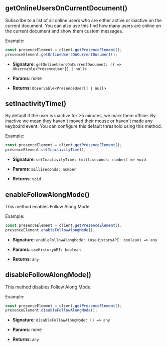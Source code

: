 

## getOnlineUsersOnCurrentDocument()
Subscribe to a list of all online users who are either active or inactive on the current document. You can also use this find how many users are online on the current document and show them custom messages.

Example:
```jsx
const presenceElement = client.getPresenceElement();
presenceElement.getOnlineUsersOnCurrentDocument();
```

- **Signature**: `getOnlineUsersOnCurrentDocument: () => Observable<PresenceUser[] | null>`

- **Params**: none

- **Returns**: `Observable<PresenceUser[] | null>`


## setInactivityTime()
By default if the user is inactive for >5 minutes, we mark them offline. By inactive we mean they haven't moved their mouse or haven't made any keyboard event. You can configure this default threshold using this method.

Example:
```jsx
const presenceElement = client.getPresenceElement();
presenceElement.setInactivityTime();
```

- **Signature**: `setInactivityTime: (milliseconds: number) => void`

- **Params**: `milliseconds: number`

- **Returns**: `void`

## enableFollowAlongMode()

This method enables Follow Along Mode.


Example:
```jsx
const presenceElement = client.getPresenceElement();
presenceElement.enableFollowAlongMode();
```

- **Signature**: `enableFollowAlongMode: (useHistoryAPI: boolean) => any`

- **Params**: `useHistoryAPI: boolean`

- **Returns**: `any`

## disableFollowAlongMode()
This method disables Follow Along Mode.

Example:
```jsx
const presenceElement = client.getPresenceElement();
presenceElement.disableFollowAlongMode();
```

- **Signature**: `disableFollowAlongMode: () => any`

- **Params**: none

- **Returns**:  `any`